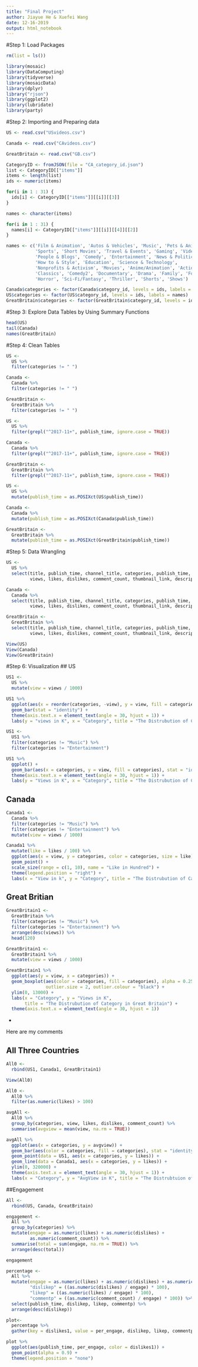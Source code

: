 ```yaml
---
title: "Final Project"
author: Jiayue He & Xuefei Wang
date: 12-16-2019
output: html_notebook
---
```


#Step 1: Load Packages
```r
rm(list = ls())
```

```r
library(mosaic)
library(DataComputing)
library(tidyverse)
library(mosaicData)
library(dplyr)
library("rjson")
library(ggplot2)
library(lubridate)
library(party)
```


#Step 2: Importing and Preparing data 
```r
US <- read.csv("USvideos.csv")

Canada <- read.csv("CAvideos.csv")

GreatBritain <- read.csv("GB.csv")
```

```r
CategoryID <- fromJSON(file = "CA_category_id.json")
list <- CategoryID[["items"]]
items <- length(list)
ids <- numeric(items)

for(i in 1 : 31) {
  ids[i] <- CategoryID[["items"]][[i]][[3]]
}

names <- character(items) 

for(i in 1 : 31) {
  names[i] <- CategoryID[["items"]][[i]][[4]][[2]]
}

names <- c('Film & Animation', 'Autos & Vehicles', 'Music', 'Pets & Animals',  
           'Sports', 'Short Movies', 'Travel & Events', 'Gaming', 'Videoblogging',
           'People & Blogs', 'Comedy', 'Entertainment', 'News & Politics', 
           'How to & Style', 'Education', 'Science & Technology', 
           'Nonprofits & Activism', 'Movies', 'Anime/Animation', 'Action/Adventure', 
           'Classics', 'Comedy2', 'Documentary', 'Drama', 'Family', 'Foreign', 
           'Horror', 'Sci-Fi/Fantasy', 'Thriller', 'Shorts', 'Shows')

Canada$categories <- factor(Canada$category_id, levels = ids, labels = names)
US$categories <- factor(US$category_id, levels = ids, labels = names)
GreatBritain$categories <- factor(GreatBritain$category_id, levels = ids, labels = names)
```


#Step 3: Explore Data Tables by Using Summary Functions
```r
head(US)
tail(Canada)
names(GreatBritain)
```


#Step 4: Clean Tables
```r
US <-
  US %>%
  filter(categories != " ")

Canada <- 
  Canada %>%
  filter(categories != " ")

GreatBritain <-
  GreatBritain %>%
  filter(categories != " ")
```

```r
US <-
  US %>% 
  filter(grepl("^2017-11+", publish_time, ignore.case = TRUE))

Canada <-
  Canada %>%
  filter(grepl("^2017-11+", publish_time, ignore.case = TRUE))

GreatBritain <-
  GreatBritain %>%
  filter(grepl("^2017-11+", publish_time, ignore.case = TRUE))
```

```r
US <-
  US %>%
  mutate(publish_time = as.POSIXct(US$publish_time))

Canada <-
  Canada %>%
  mutate(publish_time = as.POSIXct(Canada$publish_time))

GreatBritain <-
  GreatBritain %>%
  mutate(publish_time = as.POSIXct(GreatBritain$publish_time))
```


#Step 5: Data Wrangling 
```r
US <-
  US %>%
  select(title, publish_time, channel_title, categories, publish_time, tags, 
         views, likes, dislikes, comment_count, thumbnail_link, description)

Canada <-
  Canada %>%
  select(title, publish_time, channel_title, categories, publish_time, tags, 
         views, likes, dislikes, comment_count, thumbnail_link, description)

GreatBritain <-
  GreatBritain %>%
  select(title, publish_time, channel_title, categories, publish_time, tags, 
         views, likes, dislikes, comment_count, thumbnail_link, description)
```

```r
View(US)
View(Canada) 
View(GreatBritain)
```


#Step 6: Visualization
## US
```r
US1 <-
  US %>%
  mutate(view = views / 1000)
```

```r
US1 %>%
  ggplot(aes(x = reorder(categories, -view), y = view, fill = categories)) +
  geom_bar(stat = "identity") +
  theme(axis.text.x = element_text(angle = 30, hjust = 1)) +
  labs(y = "views in K", x = "Category", title = "The Distrubution of Category in US")
```

```r
US1 <-
  US1 %>%
  filter(categories != "Music") %>%
  filter(categories != "Entertainment")
```

```r
US1 %>%
  ggplot() +
  geom_bar(aes(x = categories, y = view, fill = categories), stat = "identity") +
  theme(axis.text.x = element_text(angle = 30, hjust = 1)) + 
  labs(y = "Views in K", x = "Category", title = "The Distrubution of Category in US")
```  

## Canada
```r
Canada1 <-
  Canada %>%
  filter(categories != "Music") %>%
  filter(categories != "Entertainment") %>%
  mutate(view = views / 1000)
```

```r
Canada1 %>%
  mutate(like = likes / 100) %>%
  ggplot(aes(x = view, y = categories, color = categories, size = like)) +
  geom_point() +
  scale_size(range = c(1, 10), name = "Like in Hundred") +
  theme(legend.position = "right") +
  labs(x = "View in k", y = "Category", title = "The Distrubution of Category in Canada")
```

## Great Britian
```r
GreatBritain1 <-
  GreatBritain %>%
  filter(categories != "Music") %>%
  filter(categories != "Entertainment") %>%
  arrange(desc(views)) %>%
  head(120)
``` 

```r
GreatBritain1 <-
  GreatBritain1 %>%
  mutate(view = views / 1000)
```

```r
GreatBritain1 %>%
  ggplot(aes(y = view, x = categories)) +
  geom_boxplot(aes(color = categories, fill = categories), alpha = 0.25, 
               outlier.size = 2, outlier.colour = "black") +
  ylim(0, 13000) +
  labs(x = "Category", y = "Views in K", 
       title = "The Distrubution of Category in Great Britain") +
  theme(axis.text.x = element_text(angle = 30, hjust = 1))
```
*

Here are my comments



## All Three Countries
```r
All0 <-
  rbind(US1, Canada1, GreatBritain1)

View(All0)
```

```r
All0 <-
  All0 %>%
  filter(as.numeric(likes) > 100)
```

```r
avgAll <-
  All0 %>%
  group_by(categories, view, likes, dislikes, comment_count) %>%
  summarise(avgview = mean(view, na.rm = TRUE))
```

```r
avgAll %>%
  ggplot(aes(x = categories, y = avgview)) +
  geom_bar(aes(color = categories, fill = categories), stat = "identity") +
  geom_point(data = US1, aes(x = categories, y = likes)) + 
  geom_line(data = Canada1, aes(x = categories, y = likes)) +
  ylim(0, 320000) +
  theme(axis.text.x = element_text(angle = 30, hjust = 1)) +
  labs(x = "Category", y = "AvgView in K", title = "The Distrubtuion of Average Views")
```

##Engagement
```r
All <-
  rbind(US, Canada, GreatBritain)
```

```r
engagement <-
  All %>%
  group_by(categories) %>%
  mutate(engage = as.numeric(likes) + as.numeric(dislikes) + 
         as.numeric(comment_count)) %>%
  summarise(total = sum(engage, na.rm = TRUE)) %>%
  arrange(desc(total))

engagement
```

```r
percentage <-
  All %>%
  mutate(engage = as.numeric(likes) + as.numeric(dislikes) + as.numeric(comment_count), 
         "dislikep" = ((as.numeric(dislikes) / engage) * 100), 
         "likep" = ((as.numeric(likes) / engage) * 100), 
         "commentp" = ((as.numeric(comment_count) / engage) * 100)) %>%
  select(publish_time, dislikep, likep, commentp) %>%
  arrange(desc(dislikep))
```

```r
plot<-
  percentage %>%
  gather(key = dislikes1, value = per_engage, dislikep, likep, commentp)
```

```r
plot %>%
  ggplot(aes(publish_time, per_engage, color = dislikes1)) +
  geom_point(alpha = 0.9) +
  theme(legend.position = "none")
```
